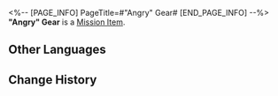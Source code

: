 <%-- [PAGE_INFO]
PageTitle=#"Angry" Gear#
[END_PAGE_INFO] --%>
{{Item Infobox
|id          = 140409
|image       = Item Angry Gear.png{{subst:void|<!--$UPLOAD:<<SpriteOutput/ItemFigures/140409.png>-<Item Angry Gear.png>-<Item Icons>>-->}}
|type        = Mission Item
|invCategory = Missions
|rarity      = 3
|effect      = 
|description = A manifestation of the emotion "Angry" in the Dreamscape. It can be used to repair people's Emo Dial and recover their lost emotions or memories.
}}
'''"Angry" Gear''' is a [[Mission Item]].

==Other Languages==
{{Other Languages
|en   = "Angry" Gear
|zhs  = 「愤懑」齿轮
|zht  = 「憤懣」齒輪
|ja   = 「怒り」の歯車
|ko   = 「분노」 톱니바퀴
|es   = Engranaje de la ira
|fr   = Engrenage de «&nbsp;colère&nbsp;»
|ru   = Шестерня «Гнев»
|th   = ฟันเฟือง "โกรธเกรี้ยว"
|vi   = Bánh Răng Phẫn Nộ
|de   = Groll-Zahnrad
|id   = Gir "Kemarahan"
|pt   = Engrenagem "Irritada"
}}

==Change History==
{{Change History|2.0}}